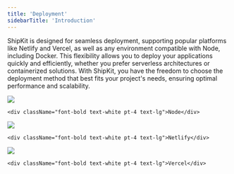 ```yaml
---
title: 'Deployment'
sidebarTitle: 'Introduction'
---
```


ShipKit is designed for seamless deployment, supporting popular platforms like Netlify and Vercel, as well as any environment compatible with Node, including Docker. This flexibility allows you to deploy your applications quickly and efficiently, whether you prefer serverless architectures or containerized solutions. With ShipKit, you have the freedom to choose the deployment method that best fits your project's needs, ensuring optimal performance and scalability.

<CardGroup cols={2}>
  <Card href="/deploy/node">
    <img className="w-10" src="/images/node.svg" />
    
    <div className="font-bold text-white pt-4 text-lg">Node</div>
  </Card>

  <Card href="/deploy/netlify">
    <img className="w-10" src="/images/netlify.svg" />
    
    <div className="font-bold text-white pt-4 text-lg">Netlify</div>
  </Card>

  <Card href="/deploy/vercel">
    <img className="w-10" src="/images/vercel.svg" />
    
    <div className="font-bold text-white pt-4 text-lg">Vercel</div>
  </Card>
</CardGroup>
